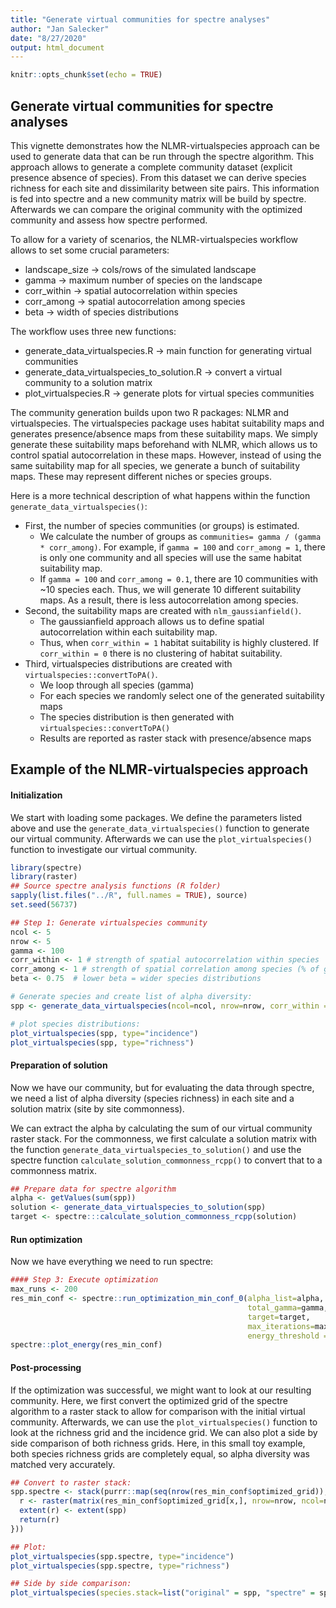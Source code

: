 ```yaml
---
title: "Generate virtual communities for spectre analyses"
author: "Jan Salecker"
date: "8/27/2020"
output: html_document
---
```


```r
knitr::opts_chunk$set(echo = TRUE)
```

## Generate virtual communities for spectre analyses

This vignette demonstrates how the NLMR-virtualspecies approach can be used to generate data that can be run through the spectre algorithm. This approach allows to generate a complete community dataset (explicit presence absence of species). From this dataset we can derive species richness for each site and dissimilarity between site pairs. This information is fed into spectre and a new community matrix will be build by spectre. Afterwards we can compare the original community with the optimized community and assess how spectre performed.

To allow for a variety of scenarios, the NLMR-virtualspecies workflow allows to set some crucial parameters:

* landscape_size -> cols/rows of the simulated landscape
* gamma -> maximum number of species on the landscape
* corr_within -> spatial autocorrelation within species
* corr_among -> spatial autocorrelation among species
* beta -> width of species distributions

The workflow uses three new functions:

* generate_data_virtualspecies.R -> main function for generating virtual communities
* generate_data_virtualspecies_to_solution.R -> convert a virtual community to a solution matrix
* plot_virtualspecies.R -> generate plots for virtual species communities

The community generation builds upon two R packages: NLMR and virtualspecies.
The virtualspecies package uses habitat suitability maps and generates presence/absence maps from these suitability maps.
We simply generate these suitability maps beforehand with NLMR, which allows us to control spatial autocorrelation in these maps.
However, instead of using the same suitability map for all species, we generate a bunch of suitability maps. These may represent different niches or species groups.

Here is a more technical description of what happens within the function `generate_data_virtualspecies()`:

* First, the number of species communities (or groups) is estimated. 
    * We calculate the number of groups as `communities= gamma / (gamma * corr_among)`. For example, if `gamma = 100` and `corr_among = 1`, there is only one community and all species will use the same habitat suitability map. 
    * If `gamma = 100` and `corr_among = 0.1`, there are 10 communities with ~10 species each. Thus, we will generate 10 different suitability maps. As a result, there is less autocorrelation among species.
* Second, the suitability maps are created with `nlm_gaussianfield()`. 
    * The gaussianfield approach allows us to define spatial autocorrelation within each suitability map. 
    * Thus, when `corr_within = 1` habitat suitability is highly clustered. If `corr_within = 0` there is no clustering of habitat suitability.
* Third, virtualspecies distributions are created with `virtualspecies::convertToPA()`.
    * We loop through all species (gamma)
    * For each species we randomly select one of the generated suitability maps
    * The species distribution is then generated with `virtualspecies::convertToPA()`
    * Results are reported as raster stack with presence/absence maps


## Example of the NLMR-virtualspecies approach

#### Initialization

We start with loading some packages.
We define the parameters listed above and use the `generate_data_virtualspecies()` function to generate our virtual community.
Afterwards we can use the `plot_virtualspecies()` function to investigate our virtual community.

```r
library(spectre)
library(raster)
## Source spectre analysis functions (R folder)
sapply(list.files("../R", full.names = TRUE), source)
set.seed(56737)

## Step 1: Generate virtualspecies community
ncol <- 5
nrow <- 5
gamma <- 100
corr_within <- 1 # strength of spatial autocorrelation within species
corr_among <- 1 # strength of spatial correlation among species (% of gamma)
beta <- 0.75  # lower beta = wider species distributions

# Generate species and create list of alpha diversity:
spp <- generate_data_virtualspecies(ncol=ncol, nrow=nrow, corr_within = corr_within, corr_among = corr_among, gamma = gamma, beta = beta)

# plot species distributions:
plot_virtualspecies(spp, type="incidence")
plot_virtualspecies(spp, type="richness")
```

#### Preparation of solution

Now we have our community, but for evaluating the data through spectre, we need a list of alpha diversity (species richness) in each site and a solution matrix (site by site commonness).

We can extract the alpha by calculating the sum of our virtual community raster stack. For the commonness, we first calculate a solution matrix with the function `generate_data_virtualspecies_to_solution()` and use the spectre function `calculate_solution_commonness_rcpp()` to convert that to a commonness matrix.

```r
## Prepare data for spectre algorithm
alpha <- getValues(sum(spp))
solution <- generate_data_virtualspecies_to_solution(spp)
target <- spectre:::calculate_solution_commonness_rcpp(solution)
```

#### Run optimization

Now we have everything we need to run spectre:

```r
#### Step 3: Execute optimization
max_runs <- 200
res_min_conf <- spectre::run_optimization_min_conf_0(alpha_list=alpha, 
                                                     total_gamma=gamma, 
                                                     target=target, 
                                                     max_iterations=max_runs,
                                                     energy_threshold = 0.0)
spectre::plot_energy(res_min_conf)
```

#### Post-processing

If the optimization was successful, we might want to look at our resulting community.
Here, we first convert the optimized grid of the spectre algorithm to a raster stack to allow for comparison with the initial virtual community. Afterwards, we can use the `plot_virtualspecies()` function to look at the richness grid and the incidence grid.
We can also plot a side by side comparison of both richness grids. Here, in this small toy example, both species richness grids are completely equal, so alpha diversity was matched very accurately.

```r
## Convert to raster stack:
spp.spectre <- stack(purrr::map(seq(nrow(res_min_conf$optimized_grid)), function(x) {
  r <- raster(matrix(res_min_conf$optimized_grid[x,], nrow=nrow, ncol=ncol, byrow = TRUE))
  extent(r) <- extent(spp)
  return(r)
}))

## Plot:
plot_virtualspecies(spp.spectre, type="incidence")
plot_virtualspecies(spp.spectre, type="richness")

## Side by side comparison:
plot_virtualspecies(species.stack=list("original" = spp, "spectre" = spp.spectre), type="richness")

```






